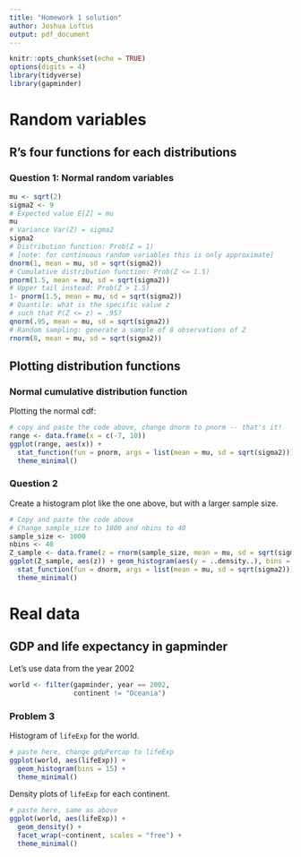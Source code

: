 ```yaml
---
title: "Homework 1 solution"
author: Joshua Loftus
output: pdf_document
---
```


```r
knitr::opts_chunk$set(echo = TRUE)
options(digits = 4)
library(tidyverse)
library(gapminder)
```

# Random variables

## R's four functions for each distributions

### Question 1: Normal random variables

```r
mu <- sqrt(2)
sigma2 <- 9
# Expected value E[Z] = mu
mu
# Variance Var(Z) = sigma2
sigma2
# Distribution function: Prob(Z = 1)
# [note: for continuous random variables this is only approximate]
dnorm(1, mean = mu, sd = sqrt(sigma2))
# Cumulative distribution function: Prob(Z <= 1.5)
pnorm(1.5, mean = mu, sd = sqrt(sigma2))
# Upper tail instead: Prob(Z > 1.5)
1- pnorm(1.5, mean = mu, sd = sqrt(sigma2))
# Quantile: what is the specific value z
# such that P(Z <= z) = .95?
qnorm(.95, mean = mu, sd = sqrt(sigma2))
# Random sampling: generate a sample of 8 observations of Z
rnorm(8, mean = mu, sd = sqrt(sigma2))
```

## Plotting distribution functions

### Normal cumulative distribution function

Plotting the normal cdf:

```r
# copy and paste the code above, change dnorm to pnorm -- that's it!
range <- data.frame(x = c(-7, 10))
ggplot(range, aes(x)) + 
  stat_function(fun = pnorm, args = list(mean = mu, sd = sqrt(sigma2))) +
  theme_minimal()
```

### Question 2

Create a histogram plot like the one above, but with a larger sample size.

```r
# Copy and paste the code above
# Change sample_size to 1000 and nbins to 40
sample_size <- 1000
nbins <- 40
Z_sample <- data.frame(z = rnorm(sample_size, mean = mu, sd = sqrt(sigma2)))
ggplot(Z_sample, aes(z)) + geom_histogram(aes(y = ..density..), bins = nbins) +
  stat_function(fun = dnorm, args = list(mean = mu, sd = sqrt(sigma2))) +
  theme_minimal()
```

# Real data

## GDP and life expectancy in gapminder

Let's use data from the year 2002

```r
world <- filter(gapminder, year == 2002,
                continent != "Oceania")
```

### Problem 3

Histogram of `lifeExp` for the world.

```r
# paste here, change gdpPercap to lifeExp
ggplot(world, aes(lifeExp)) + 
  geom_histogram(bins = 15) +
  theme_minimal()
```

Density plots of `lifeExp` for each continent.

```r
# paste here, same as above
ggplot(world, aes(lifeExp)) + 
  geom_density() +
  facet_wrap(~continent, scales = "free") +
  theme_minimal()
```
